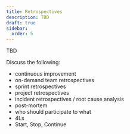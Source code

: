 ```yaml
---
title: Retrospectives
description: TBD
draft: true
sidebar:
  order: 5
---
```


TBD

Discuss the following:
- continuous improvement
- on-demand team retrospectives
- sprint retrospectives
- project retrospectives
- incident retrospectives / root cause analysis
- post-mortem
- who should participate to what
- 4Ls
- Start, Stop, Continue